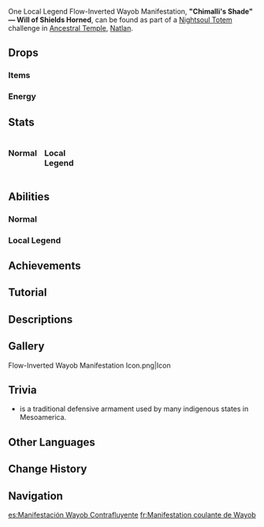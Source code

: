 {{Enemy Infobox
|title    = 
|dmgtype  = Physical
|dmgtype2 = Hydro
|image    = Enemy Flow-Inverted Wayob Manifestation.png
|type     = Elite Enemies
|family   = Mystical Beasts
|group    = Wayob Manifestations
|weakpoint = 
|ability1 = Energy Drain
|ability2 = Ward
}}
{{Enemy Intro}}

One Local Legend Flow-Inverted Wayob Manifestation, '''"Chimalli's Shade" — Will of Shields Horned''', can be found as part of a [[Nightsoul Totem]] challenge in [[Ancestral Temple]], [[Natlan]].

==Drops==
===Items===
{{Drops|Wayob Manifestation}}

===Energy===
{{Energy Drops
|type  = Hydro
|hp1   = 60
|p1    = 1
|hp2   = 0
|p2    = 2
}}

==Stats==
<div style="display:flex; column-gap: 15px; flex-direction: row; flex-wrap: wrap;"><div style="width:min-content;">
===Normal===
{{Enemy Stats
|hydro_res = 50%

|hp_ratio     = 7.0
|hp_type      = 2
|atk_ratio    = 4.6
|atk_type     = 2
}}
</div><!--
--><div style="width:min-content;">
===Local Legend===
{{Enemy Stats
|hydro_res = 50%

|hp_ratio     = 44
|hp_type      = 2
|atk_ratio    = 9
|atk_type     = 2
}}
</div></div>

==Abilities==
===Normal===
{{Enemy Attacks
|name_1      = Vacuum Burst
|desc_1      = Summons a massive vortex which [[Vacuum Field|pulls]] players towards its center. A massive bubble forms and explodes within the vortex, dealing '''100% ATK''' as {{Color|Hydro DMG}}.

|name_2      = Mini Bubble
|desc_2      = Summons a smaller bubble at the player's location that explodes, dealing '''70% ATK''' as {{Color|Hydro DMG}}.

|name_3      = Rupturing Blast
|desc_3      = Charges and fires a beam of water, dealing '''70% ATK''' as {{Color|Hydro DMG}}.

|name_4      = Arena: Moment of Trial
|desc_4      = Deploys an Arena and gains a non-elemental shield equal to '''111.4%''' of the Wayob Manifestation's Max [[HP]] which can be destroyed by dealing DMG.
* While the Arena is active:
** Characters within it lose all [[Energy]] and cannot gain Energy.
** Characters within it deal '''120%''' increased DMG, and [[Nightsoul's Blessing|Nightsoul]]-aligned DMG is additionally increased by '''60%'''.
** The Wayob Manifestation summons waves that move outward in a X-shaped pattern 3 times, dealing '''50% ATK''' as {{Color|Hydro DMG}}.
* If the Arena's duration ends and the shield is not destroyed, the Wayob Manifestation summons a massive burst of water, dealing '''100% ATK''' as {{Color|Hydro DMG}}, and converts the remaining percentage of its shield to a {{Hydro}} elemental shield.{{Elemental Shield Data|Hydro|48|Maximum}}
* If the non-elemental shield is destroyed before the Arena's duration ends, a massive amount of Elemental Particles will spawn, restoring '''90''' base Energy. The actual amount restored will vary based on [[Energy Recharge]], whether the character is on or off-field, and the number of characters in the party.
* When either shield is active, the Wayob Manifestation is immune to all DMG.
* When either shield is destroyed, the Wayob Manifestation becomes paralyzed for 5 seconds.
|file_4      = Flow-Inverted Wayob Manifestation Arena Moment of Trial
}}

===Local Legend===
{{Enemy Attacks
|name_1      = Shield
|desc_1      = The Local Legend possesses a {{Hydro}} shield with extremely high durability. While the shield is active, it is immune to [[Frozen]] and [[Petrification]]. When the shield is broken, the Local Legend will be paralyzed for '''10''' seconds, and take '''100%''' increased DMG during that time.
{{Elemental Shield Data|Hydro|320}}

|name_2      = Rotor Spin
|desc_2      = Performs a spinning attack, dealing '''20% ATK × 3''' as {{Color|Physical DMG}}.

|name_3      = Hydroflow Constructs
|desc_3      = Summons 2 Hydroflow Constructs which move slowly towards the player. When in close proximity with the player, it will explode after a delay, dealing '''50% ATK''' as {{Color|Hydro DMG}}. The Hydroflow Constructs can be frozen when hit with {{Cryo}}. Once frozen, hitting it with a [[Charged Attack]] will send it rolling forward. Upon hitting the Local Legend, it will reduce its shield by '''64 GU''' and deal {{Color|Cryo DMG}} to it.

|name_4      = Water Spout
|desc_4      = Summons a water spout at the player's location, dealing '''100% ATK''' as {{Color|Hydro DMG}} upon appearance. The water spout will linger for a few seconds and can be frozen into a pillar when hit with {{Cryo}}. The frozen pillar can be used to block DMG from '''Equitable Judgment'''.

|name_5      = Equitable Judgment
|desc_5      = Summons 6 '''Water Spouts''' across the arena, then releases a continuous water jet at the player for 10 seconds, continuously dealing '''250% ATK''' as {{Color|Hydro DMG}}. The player must take cover behind a frozen pillar in order to avoid DMG from this attack.

|name_6      = Rupturing Blast
|desc_6      = Charges and fires a beam of water, dealing '''70% ATK''' as {{Color|Hydro DMG}}. This attack is only used while unshielded.
|file_6      = Flow-Inverted Wayob Manifestation Rupturing Blast 2

|name_7      = Regeneration
|desc_7      = After its shield has been broken for a period of time, regenerates its shield and begins charging for 30 seconds. While charging, '''Hydroflow Constructs''' will spawn around the arena. These Hydroflow Constructs will slowly move towards the Local Legend to be absorbed. When the Local Legend successfully absorbs a Hydroflow Construct, its shield will recover '''64 GU'''. If the charging process successfully completes, releases a massive blast covering the entire arena, dealing '''400% ATK''' as {{Color|Hydro DMG}}.
|file_7_2    = Flow-Inverted Wayob Manifestation Regeneration 2
|caption_7_2 = Charging Complete
}}

==Achievements==
{{Achievement Topic Table|topic=Flow-Inverted Wayob Manifestation}}

==Tutorial==
{{Tutorial|Flow-Inverted Wayob Manifestation}}

==Descriptions==
{{Description|The [[People of the Springs]] believe in and worship the Wayob, which manifests upon the land with the power of totems and Nightsouls.<br>The so-called "Wayob" is the belief that gradually formed primarily from the tribes and obsidian totems after the people of Natlan began communicating with the kingdom of the [[Lord of the Night]]. A "Wayob" is a consciousness of collective thought, and the home of the ancestors' souls.<br>The People of the Springs believe their Wayob has the power to control the tides and waves, and can control the changes of flowing and still, dead waters alike.|[[Archive]]}}

==Gallery==
<gallery>
Flow-Inverted Wayob Manifestation Icon.png|Icon
</gallery>

==Trivia==
* {{w|Chīmalli}} is a traditional defensive armament used by many indigenous states in Mesoamerica.

==Other Languages==
{{Other Languages
|en       = Flow-Inverted Wayob Manifestation
|zhs      = 溯流·大灵显化身
|zhs_rm   = 
|zht      = 溯流·大靈顯化身
|zht_rm   = 
|zh_tl    = 
|ja       = 噴流·大霊の化身
|ja_rm    = Funryuu - Tairei no Keshin
|ja_tl    = 
|ko       = 역류·대영혼의 화신
|ko_rm    = 
|ko_tl    = 
|es       = Manifestación Wayob Contrafluyente
|es_tl    = Counterflow Wayob Manifestation
|fr       = Manifestation coulante de Wayob
|fr_tl    = Flowing Wayob Manifestation
|ru       = Воплощение Вайоб обращённого течения
|ru_tl    = {{Lex|Wayob Manifestation|ru}} of Inverted Flow
|th       = Flow-Inverted Wayob Manifestation
|vi       = Hóa Thân Wayob - Nghịch Lưu
|vi_tl    = 
|de       = Strömungsschwimmer – Wayob-Verkörperung
|de_tl    = Flow Swimmer – {{Lex|Wayob Manifestation|de}}
|id       = Flow-Inverted Wayob Manifestation
|pt       = Manifestação Wayob do Fluxo Invertido
|pt_tl    = 
|tr       = Ters Akıntı Wayob Tezahürü
|tr_tl    = 
|it       = Manifestazione effluente della Wayob
|it_tl    = 
}}

==Change History==
{{Change History|5.0}}

==Navigation==
{{Enemy Navbox|Elite}}
{{Enemy Navbox|Special}}

[[es:Manifestación Wayob Contrafluyente]]
[[fr:Manifestation coulante de Wayob]]